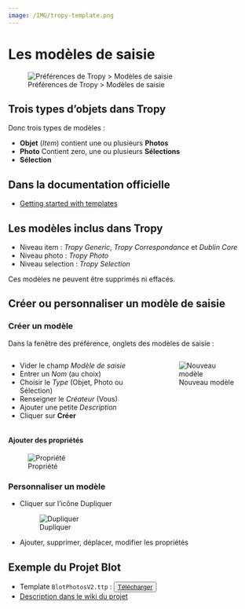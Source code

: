 ```yaml
---
image: /IMG/tropy-template.png
---
```


# Les modèles de saisie

![Préférences de Tropy > Modèles de saisie](/IMG/tropy-template.png)

## Trois types d'objets dans Tropy

Donc trois types de modèles :

- **Objet** (*Item*) contient une ou plusieurs **Photos**
- **Photo** Contient zero, une ou plusieurs **Sélections**
- **Sélection**

## Dans la documentation officielle

- [Getting started with templates](https://docs.tropy.org/in-the-template-editor/using-templates)

## Les modèles inclus dans Tropy

- Niveau item : *Tropy Generic*, *Tropy Correspondance* et *Dublin Core*
- Niveau photo : *Tropy Photo*
- Niveau selection : *Tropy Selection*

Ces modèles ne peuvent être supprimés ni effacés.

## Créer ou personnaliser un modèle de saisie

### Créer un modèle

Dans la fenêtre des préférence, onglets des modèles de saisie :

::::{.columns}
::: {.column}
- Vider le champ *Modèle de saisie*
- Entrer un *Nom* (au choix)
- Choisir le *Type* (Objet, Photo ou Sélection)
- Renseigner le *Créateur* (Vous)
- Ajouter une petite *Description*
- Cliquer sur **Créer**
:::
::: {.column}
![Nouveau modèle](/IMG/tropy-modele.png)
:::
::::

#### Ajouter des propriétés

![Propriété](/IMG/propriete.png)

### Personnaliser un modèle

- Cliquer sur l'icône Dupliquer

  ![Dupliquer](/IMG/dupliquer.png)

- Ajouter, supprimer, déplacer, modifier les propriétés

## Exemple du Projet Blot

- Template `BlotPhotosV2.ttp` : <button>[Télécharger](BlotPhotosV2.ttp){download="BlotPhotosV2.ttp" target="_blank"}</button>
- [Description dans le wiki du projet](https://git.univ-pau.fr/gaelannuzelt/projet-blot/-/wikis/Templates-Tropy)